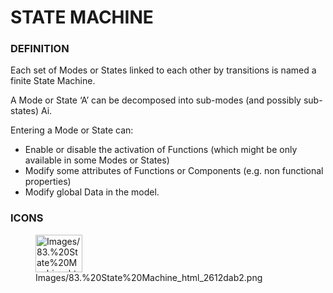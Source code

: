 
= STATE MACHINE =

=== DEFINITION ===

Each set of Modes or States linked to each other by transitions is named a finite State Machine.


A Mode or State &lsquo;A&rsquo; can be decomposed into sub-modes (and possibly sub-states) Ai.


Entering a Mode or State can:


* Enable or disable the activation of Functions (which might be only 	available in some Modes or States)
* Modify some attributes of Functions or Components (e.g. non 	functional properties)
* Modify global Data in the model.

=== ICONS ===

[[Image:Images/83.%20State%20Machine_html_2612dab2.png|75x60px]]


<br>

